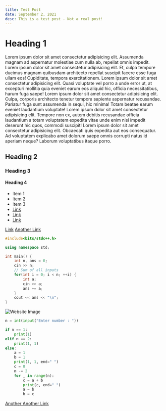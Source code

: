 ```yaml
---
title: Test Post
date: September 2, 2021
desc: This is a test post - Not a real post!
---
```


# Heading 1

Lorem ipsum dolor sit amet consectetur adipisicing elit.
Assumenda magnam ad aspernatur molestiae cum nulla ab,
repellat omnis impedit. Lorem ipsum dolor sit amet consectetur
adipisicing elit. Et, culpa tempore ducimus magnam quibusdam
architecto repellat suscipit facere esse fuga ullam eos!
Cupiditate, tempora exercitationem. Lorem ipsum dolor sit amet
consectetur adipisicing elit. Quasi voluptate vel porro a unde
error ut, at excepturi mollitia quia eveniet earum eos aliquid
hic, officia necessitatibus, harum fuga saepe! Lorem ipsum
dolor sit amet consectetur adipisicing elit. Culpa, corporis
architecto tenetur tempora sapiente aspernatur recusandae.
Pariatur fuga sunt assumenda in sequi, hic minima! Totam
beatae earum eveniet laudantium voluptate! Lorem ipsum dolor
sit amet consectetur adipisicing elit. Tempore non ex, autem
debitis recusandae officia laudantium a totam voluptatem
expedita vitae unde enim nisi impedit deserunt hic quos,
commodi suscipit! Lorem ipsum dolor sit amet consectetur
adipisicing elit. Obcaecati quis expedita aut eos consequatur.
Ad voluptatem explicabo amet dolorum saepe omnis corrupti
natus id aperiam neque? Laborum voluptatibus itaque porro.

## Heading 2

### Heading 3

#### Heading 4

- Item 1
- Item 2
- Item 3
- [Link](/)
- [Link](/posts)
- [Link](/about)

[Link](/skills/projects)
[Another Link](https://github.com/balajiofficial/Website)

```cpp
#include<bits/stdc++.h>

using namespace std;

int main() {
    int n, ans = 0;
    cin >> n;
    // Sum of all inputs
    for(int i = 0; i < n; ++i) {
        int a;
        cin >> a;
        ans += a;
    }
    cout << ans << "\n";
}
```

![Website Image](https://raw.githubusercontent.com/balajiofficial/balajiofficial.github.io/main/images/Screenshot.png)

```python
n = int(input("Enter number : "))

if n == 1:
    print(1)
elif n == 2:
    print(1, 1)
else:
    a = 1
    b = 1
    print(1, 1, end=" ")
    c = 0
    n -= 2
    for _ in range(n):
        c = a + b
        print(c, end=" ")
        a = b
        b = c
```

[Another Another Link](https://github.com)

